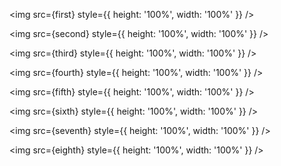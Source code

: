 
<ProjectCard
  title='My First Day'
  link=''
  bg='linear-gradient(to right, #D4145A 0%, #FBB03B 100%)'>
  <img src={first} style={{ height: '100%', width: '100%' }} />
</ProjectCard>

<ProjectCard
  title='Portrait'
  link=''
  bg='linear-gradient(to right, #D4145A 0%, #FBB03B 100%)'>
  <img src={second} style={{ height: '100%', width: '100%' }} />
</ProjectCard>

<ProjectCard
  title='Pepeha Poster'
  link=''
  bg='linear-gradient(to right, #D4145A 0%, #FBB03B 100%)'>
  <img src={third} style={{ height: '100%', width: '100%' }} />
</ProjectCard>

<ProjectCard
  title='Interests Poster'
  link=''
  bg='linear-gradient(to right, #D4145A 0%, #FBB03B 100%)'>
  <img src={fourth} style={{ height: '100%', width: '100%' }} />
</ProjectCard>

<ProjectCard
  title='Creating Gradients'
  link=''
  bg='linear-gradient(to right, #D4145A 0%, #FBB03B 100%)'>
  <img src={fifth} style={{ height: '100%', width: '100%' }} />
</ProjectCard>

<ProjectCard
  title='Last Poster'
  link=''
  bg='linear-gradient(to right, #D4145A 0%, #FBB03B 100%)'>
  <img src={sixth} style={{ height: '100%', width: '100%' }} />
</ProjectCard>

<ProjectCard
  title='3D Modelling'
  link=''
  bg='linear-gradient(to right, #D4145A 0%, #FBB03B 100%)'>
  <img src={seventh} style={{ height: '100%', width: '100%' }} />
</ProjectCard>

<ProjectCard
  title='Unity'
  link=''
  bg='linear-gradient(to right, #D4145A 0%, #FBB03B 100%)'>
  <img src={eighth} style={{ height: '100%', width: '100%' }} />
</ProjectCard>
